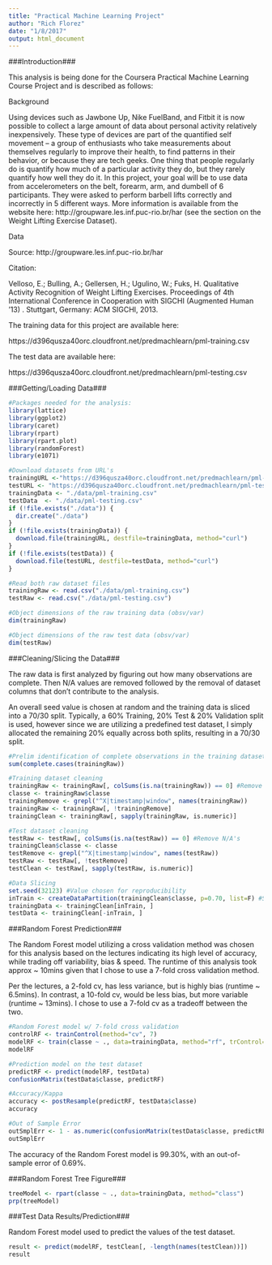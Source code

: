 ```yaml
---
title: "Practical Machine Learning Project"
author: "Rich Florez"
date: "1/8/2017"
output: html_document
---
```


###Introduction###

This analysis is being done for the Coursera Practical Machine Learning Course Project and is described as follows:

Background

Using devices such as Jawbone Up, Nike FuelBand, and Fitbit it is now possible to collect a large amount of data about personal activity relatively inexpensively. These type of devices are part of the quantified self movement – a group of enthusiasts who take measurements about themselves regularly to improve their health, to find patterns in their behavior, or because they are tech geeks. One thing that people regularly do is quantify how much of a particular activity they do, but they rarely quantify how well they do it. In this project, your goal will be to use data from accelerometers on the belt, forearm, arm, and dumbell of 6 participants. They were asked to perform barbell lifts correctly and incorrectly in 5 different ways. More information is available from the website here: http://groupware.les.inf.puc-rio.br/har (see the section on the Weight Lifting Exercise Dataset).

Data

Source: http://groupware.les.inf.puc-rio.br/har

Citation:

Velloso, E.; Bulling, A.; Gellersen, H.; Ugulino, W.; Fuks, H. Qualitative Activity Recognition of Weight Lifting Exercises. Proceedings of 4th International Conference in Cooperation with SIGCHI (Augmented Human '13) . Stuttgart, Germany: ACM SIGCHI, 2013.

The training data for this project are available here:

https://d396qusza40orc.cloudfront.net/predmachlearn/pml-training.csv

The test data are available here:

https://d396qusza40orc.cloudfront.net/predmachlearn/pml-testing.csv

###Getting/Loading Data###

```r

#Packages needed for the analysis:
library(lattice)
library(ggplot2)
library(caret)
library(rpart)
library(rpart.plot)
library(randomForest)
library(e1071)

#Download datasets from URL's
trainingURL <-"https://d396qusza40orc.cloudfront.net/predmachlearn/pml-training.csv"
testURL <- "https://d396qusza40orc.cloudfront.net/predmachlearn/pml-testing.csv"
trainingData <- "./data/pml-training.csv"
testData  <- "./data/pml-testing.csv"
if (!file.exists("./data")) {
  dir.create("./data")
}
if (!file.exists(trainingData)) {
  download.file(trainingURL, destfile=trainingData, method="curl")
}
if (!file.exists(testData)) {
  download.file(testURL, destfile=testData, method="curl")
}

#Read both raw dataset files
trainingRaw <- read.csv("./data/pml-training.csv")
testRaw <- read.csv("./data/pml-testing.csv")

#Object dimensions of the raw training data (obsv/var)
dim(trainingRaw)

#Object dimensions of the raw test data (obsv/var)
dim(testRaw)

```

###Cleaning/Slicing the Data###

The raw data is first analyzed by figuring out how many observations are complete. Then N/A values are removed followed by the removal of dataset columns that don't contribute to the analysis.

An overall seed value is chosen at random and the training data is sliced into a 70/30 split. Typically, a 60% Training, 20% Test & 20% Validation split is used, however since we are utilizing a predefined test dataset, I simply allocated the remaining 20% equally across both splits, resulting in a 70/30 split.

```r

#Prelim identification of complete observations in the training dataset
sum(complete.cases(trainingRaw))

#Training dataset cleaning
trainingRaw <- trainingRaw[, colSums(is.na(trainingRaw)) == 0] #Remove N/A's 
classe <- trainingRaw$classe
trainingRemove <- grepl("^X|timestamp|window", names(trainingRaw))
trainingRaw <- trainingRaw[, !trainingRemove]
trainingClean <- trainingRaw[, sapply(trainingRaw, is.numeric)]

#Test dataset cleaning
testRaw <- testRaw[, colSums(is.na(testRaw)) == 0] #Remove N/A's
trainingClean$classe <- classe
testRemove <- grepl("^X|timestamp|window", names(testRaw))
testRaw <- testRaw[, !testRemove]
testClean <- testRaw[, sapply(testRaw, is.numeric)]

#Data Slicing
set.seed(32123) #Value chosen for reproducibility
inTrain <- createDataPartition(trainingClean$classe, p=0.70, list=F) #Split Value 70/30
trainingData <- trainingClean[inTrain, ]
testData <- trainingClean[-inTrain, ]
```

###Random Forest Prediction###

The Random Forest model utilizing a cross validation method was chosen for this analysis based on the lectures indicating its high level of accuracy, while trading off variability, bias & speed. The runtime of this analysis took approx ~ 10mins given that I chose to use a 7-fold cross validation method. 

Per the lectures, a 2-fold cv, has less variance, but is highly bias (runtime ~ 6.5mins). In contrast, a 10-fold cv, would be less bias, but more variable (runtime ~ 13mins). I chose to use a 7-fold cv as a tradeoff between the two.

```r

#Random Forest model w/ 7-fold cross validation
controlRF <- trainControl(method="cv", 7)
modelRF <- train(classe ~ ., data=trainingData, method="rf", trControl=controlRF, ntree=250)
modelRF

#Prediction model on the test dataset
predictRF <- predict(modelRF, testData)
confusionMatrix(testData$classe, predictRF)

#Accuracy/Kappa
accuracy <- postResample(predictRF, testData$classe)
accuracy

#Out of Sample Error
outSmplErr <- 1 - as.numeric(confusionMatrix(testData$classe, predictRF)$overall[1])
outSmplErr

```

The accuracy of the Random Forest model is 99.30%, with an out-of-sample error of 0.69%. 

###Random Forest Tree Figure###

```r
treeModel <- rpart(classe ~ ., data=trainingData, method="class")
prp(treeModel)
```

###Test Data Results/Prediction###

Random Forest model used to predict the values of the test dataset.

```r
result <- predict(modelRF, testClean[, -length(names(testClean))])
result
```

